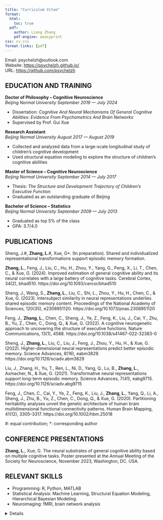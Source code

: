 ```yaml
---
title: "Curriculum Vitae"
format:
  html:
    toc: true
  pdf:
    author: Liang Zhang
    pdf-engine: weasyprint
css: cv.css
format-links: [pdf]
---
```


::: {.print-only .contact-block}
Email: psychelzh\@outlook.com <br> Website: <https://psychelzh.github.io/> <br> URL: <https://github.com/psychelzh>
:::

## EDUCATION AND TRAINING

**Doctor of Philosophy -- Cognitive Neuroscience** <br> *Beijing Normal University* [*September 2019 --- July 2024*]{.cvdate}

-   Dissertation: *Cognitive And Neural Mechanisms Of General Cognitive Abilities: Evidence From Psychometrics And Brain Networks*
-   Supervised by Prof. Gui Xue

**Research Assistant** <br> *Beijing Normal University* [*August 2017 --- August 2019*]{.cvdate}

-   Collected and analyzed data from a large-scale longitudinal study of children's cognitive development
-   Used structural equation modeling to explore the structure of children's cognitive abilities

**Master of Science -- Cognitive Neuroscience** <br> *Beijing Normal University* [*September 2014 --- July 2017*]{.cvdate}

-   Thesis: *The Structure and Development Trajectory of Children's Executive Function*
-   Graduated as an outstanding graduate of Beijing

**Bachelor of Science -- Statistics** <br> *Beijing Normal University* [*September 2009 --- July 2013*]{.cvdate}

-   Graduated as top 5% of the class
-   GPA: 3.7/4.0

## PUBLICATIONS

Sheng, J.#, **Zhang, L.**#, Xue, G*. (In preparation). Shared and individualized representational transformations support episodic memory formation.

**Zhang, L.**, Feng, J., Liu, C., Hu, H., Zhou, Y., Yang, G., Peng, X., Li, T., Chen, C., & Xue, G. (2024). Improved estimation of general cognitive ability and its neural correlates with a large battery of cognitive tasks. Cerebral Cortex, 34(2), bhad510. https://doi.org/10.1093/cercor/bhad510

Sheng, J., Wang, S., **Zhang, L.**, Liu, C., Shi, L., Zhou, Y., Hu, H., Chen, C., & Xue, G. (2023). Intersubject similarity in neural representations underlies shared episodic memory content. Proceedings of the National Academy of Sciences, 120(35), e2308951120. https://doi.org/10.1073/pnas.2308951120

Feng, J., **Zhang, L.**, Chen, C., Sheng, J., Ye, Z., Feng, K., Liu, J., Cai, Y., Zhu, B., Yu, Z., Chen, C., Dong, Q., & Xue, G. (2022). A cognitive neurogenetic approach to uncovering the structure of executive functions. Nature Communications, 13(1), 4588. https://doi.org/10.1038/s41467-022-32383-0

Sheng, J., **Zhang, L.**, Liu, C., Liu, J., Feng, J., Zhou, Y., Hu, H., & Xue, G. (2022). Higher-dimensional neural representations predict better episodic memory. Science Advances, 8(16), eabm3829. https://doi.org/10.1126/sciadv.abm3829

Liu, J., Zhang, H., Yu, T., Ren, L., Ni, D., Yang, Q., Lu, B., **Zhang, L.**, Axmacher, N., & Xue, G. (2021). Transformative neural representations support long-term episodic memory. Science Advances, 7(41), eabg9715. https://doi.org/10.1126/sciadv.abg9715

Feng, J., Chen, C., Cai, Y., Ye, Z., Feng, K., Liu, J., **Zhang, L.**, Yang, Q., Li, A., Sheng, J., Zhu, B., Yu, Z., Chen, C., Dong, Q., & Xue, G. (2020). Partitioning heritability analyses unveil the genetic architecture of human brain multidimensional functional connectivity patterns. Human Brain Mapping, 41(12), 3305–3317. https://doi.org/10.1002/hbm.25018

\#: equal contribution; *: corresponding author

## CONFERENCE PRESENTATIONS

**Zhang, L.**, Xue, G. The neural substrates of general cognitive ability based on multiple cognitive tasks. Poster presented at the Annual Meeting of the Society for Neuroscience, November 2023, Washington, DC. USA.

## RELEVANT SKILLS

-   Programming: R, Python, MATLAB
-   Statistical Analysis: Machine Learning, Structural Equation Modeling, Hierarchical Bayesian Modeling.
-   Neuroimaging: fMRI, brain network analysis

::: {.no-print}
<details>Created based on tutorial of <https://www.cynthiahqy.com/posts/cv-html-pdf/></details>
:::
